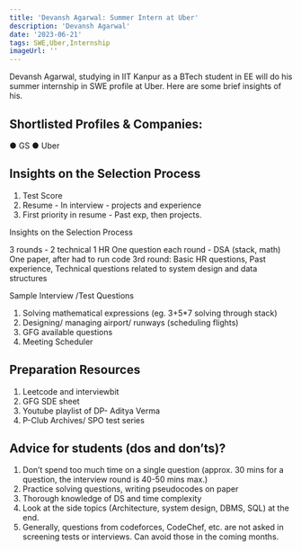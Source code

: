 ---
title: 'Devansh Agarwal: Summer Intern at Uber'
description: 'Devansh Agarwal'
date: '2023-06-21'
tags: SWE,Uber,Internship
imageUrl: ''
---

Devansh Agarwal, studying in IIT Kanpur as a BTech student in EE will do
his summer internship in SWE profile at Uber. Here are some brief
insights of his.

## Shortlisted Profiles & Companies:
● GS
● Uber

## Insights on the Selection Process
1. Test Score
2. Resume - In interview - projects and experience
3. First priority in resume - Past exp, then projects.

Insights on the
Selection Process

3 rounds - 2 technical 1 HR
One question each round - DSA (stack, math)
One paper, after had to run code
3rd round: Basic HR questions, Past experience, Technical
questions related to system design and data structures

Sample Interview
/Test Questions

1. Solving mathematical expressions (eg. 3+5*7 solving
through stack)
2. Designing/ managing airport/ runways (scheduling flights)
3. GFG available questions
4. Meeting Scheduler

##  Preparation Resources
1. Leetcode and interviewbit
2. GFG SDE sheet
3. Youtube playlist of DP- Aditya Verma
4. P-Club Archives/ SPO test series

## Advice for students (dos and don’ts)? 
1. Don’t spend too much time on a single question (approx. 30 mins for a question, the
interview round is 40-50 mins max.)
2. Practice solving questions, writing pseudocodes on paper
3. Thorough knowledge of DS and time complexity
4. Look at the side topics (Architecture, system design, DBMS, SQL) at the end.
5. Generally, questions from codeforces, CodeChef, etc. are not asked in screening tests
or interviews. Can avoid those in the coming months.

